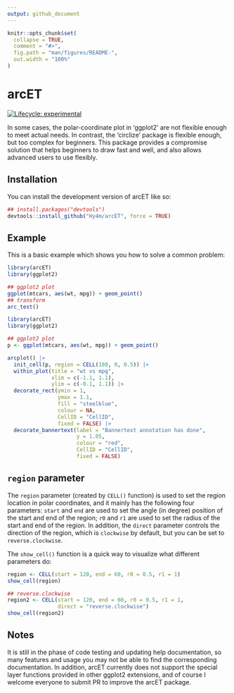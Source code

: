 ```yaml
---
output: github_document
---
```


<!-- README.md is generated from README.Rmd. Please edit that file -->

```r
knitr::opts_chunk$set(
  collapse = TRUE,
  comment = "#>",
  fig.path = "man/figures/README-",
  out.width = "100%"
)
```

# arcET

<!-- badges: start -->
[![Lifecycle: experimental](https://img.shields.io/badge/lifecycle-experimental-orange.svg)](https://lifecycle.r-lib.org/articles/stages.html#experimental)
<!-- badges: end -->

In some cases, the polar-coordinate plot in 'ggplot2' are not flexible enough to meet actual needs. In contrast, the 'circlize' package is flexible enough, but too complex for beginners. This package provides a compromise solution that helps beginners to draw fast and well, and also allows advanced users to use flexibly.

## Installation

You can install the development version of arcET like so:

``` r
## install.packages("devtools")
devtools::install_github("Hy4m/arcET", force = TRUE)
```

## Example

This is a basic example which shows you how to solve a common problem:

```r
library(arcET)
library(ggplot2)

## ggplot2 plot
ggplot(mtcars, aes(wt, mpg)) + geom_point()
## transform
arc_test()
```

```r
library(arcET)
library(ggplot2)

## ggplot2 plot
p <- ggplot(mtcars, aes(wt, mpg)) + geom_point()

arcplot() |>
  init_cell(p, region = CELL(180, 0, 0.5)) |>
  within_plot(title = "wt vs mpg",
              xlim = c(-1.1, 1.1),
              ylim = c(-0.1, 1.1)) |>
  decorate_rect(ymin = 1,
                ymax = 1.1,
                fill = "steelblue",
                colour = NA,
                CellID = "CellID",
                fixed = FALSE) |>
  decorate_bannertext(label = "Bannertext annotation has done",
                      y = 1.05,
                      colour = "red",
                      CellID = "CellID",
                      fixed = FALSE)
```

## `region` parameter

The `region` parameter (created by `CELL()` function) is used to set the region location in polar coordinates, and it mainly has the following four parameters: `start` and `end` are used to set the angle (in degree) position of the start and end of the region; `r0` and `r1` are used to set the radius of the start and end of the region. In addition, the `direct` parameter controls the direction of the region, which is `clockwise` by default, but you can be set to `reverse.clockwise`.

The `show_cell()` function is a quick way to visualize what different parameters do:

```r
region <- CELL(start = 120, end = 60, r0 = 0.5, r1 = 1)
show_cell(region)

## reverse.clockwise
region2 <- CELL(start = 120, end = 60, r0 = 0.5, r1 = 1,
                direct = "reverse.clockwise")
show_cell(region2)
```


## Notes
It is still in the phase of code testing and updating help documentation, so many features and usage you may not be able to find the corresponding documentation. In addition, arcET currently does not support the special layer functions provided in other ggplot2 extensions, and of course I welcome everyone to submit PR to improve the arcET package.
